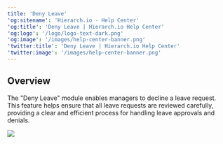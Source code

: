 ```yaml
---
title: 'Deny Leave'
'og:sitename': 'Hierarch.io - Help Center'
'og:title': 'Deny Leave | Hierarch.io Help Center'
'og:logo': '/logo/logo-text-dark.png'
'og:image': '/images/help-center-banner.png'
'twitter:title': 'Deny Leave | Hierarch.io Help Center'
'twitter:image': '/images/help-center-banner.png'
---
```


## Overview

The "Deny Leave" module enables managers to decline a leave request. This feature helps ensure that all leave requests are reviewed carefully, providing a clear and efficient process for handling leave approvals and denials.



![](/images/workflows/deny_leave001.png)